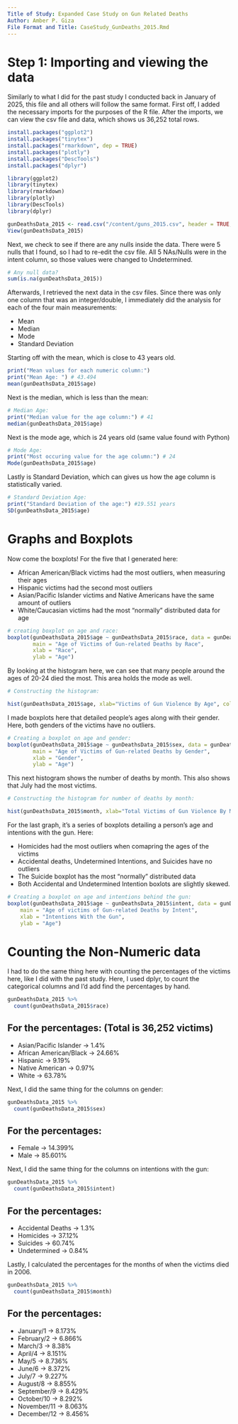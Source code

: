 ---
Title of Study: Expanded Case Study on Gun Related Deaths 
Author: Amber P. Giza
File Format and Title: CaseStudy_GunDeaths_2015.Rmd
---

# Step 1: Importing and viewing the data

Similarly to what I did for the past study I conducted back in January of 2025, 
this file and all others will follow the same format. First off, I added the necessary 
imports for the purposes of the R file. After the imports, we can view the csv file 
and data, which shows us 36,252 total rows. 

```{r}
install.packages("ggplot2")
install.packages("tinytex")
install.packages("rmarkdown", dep = TRUE)
install.packages("plotly")
install.packages("DescTools")
install.packages("dplyr")

library(ggplot2)
library(tinytex)
library(rmarkdown)
library(plotly)
library(DescTools)
library(dplyr)

gunDeathsData_2015 <- read.csv("/content/guns_2015.csv", header = TRUE, sep = ",")
View(gunDeathsData_2015)
```

Next, we check to see if there are any nulls inside the data. There were 5 nulls that I found, so 
I had to re-edit the csv file. All 5 NAs/Nulls were in the intent column, so those values were changed
to Undetermined.

```{r}
# Any null data?
sum(is.na(gunDeathsData_2015))
```

Afterwards, I retrieved the next data in the csv files. Since there was only one column
that was an integer/double, I immediately did the analysis for each of the four main measurements:

* Mean
* Median
* Mode
* Standard Deviation

Starting off with the mean, which is close to 43 years old.

```{r}
print("Mean values for each numeric column:")
print("Mean Age: ") # 43.494
mean(gunDeathsData_2015$age)
```

Next is the median, which is less than the mean:

```{r}
# Median Age:
print("Median value for the age column:") # 41
median(gunDeathsData_2015$age)
```

Next is the mode age, which is 24 years old (same value found with Python)

```{r}
# Mode Age:
print("Most occuring value for the age column:") # 24
Mode(gunDeathsData_2015$age)
```

Lastly is Standard Deviation, which can gives us how the age column is statistically varied.

```{r}
# Standard Deviation Age:
print("Standard Deviation of the age:") #19.551 years
SD(gunDeathsData_2015$age)
```

# Graphs and Boxplots

Now come the boxplots! For the five that I generated here:

* African American/Black victims had the most outliers, when measuring their ages
* Hispanic victims had the second most outliers
* Asian/Pacific Islander victims and Native Americans have the same amount of outliers
* White/Caucasian victims had the most "normally" distributed data for age

```{r, echo=FALSE}
# creating boxplot on age and race:
boxplot(gunDeathsData_2015$age ~ gunDeathsData_2015$race, data = gunDeathsData_2015,
        main = "Age of Victims of Gun-related Deaths by Race",
        xlab = "Race",
        ylab = "Age")
```

By looking at the histogram here, we can see that many people around the ages of 20-24
died the most. This area holds the mode as well.

```{r, echo=FALSE}
# Constructing the histogram:

hist(gunDeathsData_2015$age, xlab="Victims of Gun Violence By Age", col = "red", border = "black")
```

I made boxplots here that detailed people's ages along with their gender. Here, both genders of the
victims have no outliers.

```{r, echo=FALSE}
# Creating a boxplot on age and gender:
boxplot(gunDeathsData_2015$age ~ gunDeathsData_2015$sex, data = gunDeathsData_2015,
        main = "Age of Victims of Gun-related Deaths by Gender",
        xlab = "Gender",
        ylab = "Age")
```

This next histogram shows the number of deaths by month. This also shows that July had the most 
victims.

```{r, echo=FALSE}
# Constructing the histogram for number of deaths by month:

hist(gunDeathsData_2015$month, xlab="Total Victims of Gun Violence By Month", col = "blue", border = "black")
```

For the last graph, it's a series of boxplots detailing a person's age and intentions with the gun.
Here:

* Homicides had the most outliers when comapring the ages of the victims
* Accidental deaths, Undetermined Intentions, and Suicides have no outliers
* The Suicide boxplot has the most "normally" distributed data
* Both Accidental and Undetermined Intention boxlots are slightly skewed.

```{r, echo=FALSE}
# Creating a boxplot on age and intentions behind the gun:
boxplot(gunDeathsData_2015$age ~ gunDeathsData_2015$intent, data = gunDeathsData_2015,
    main = "Age of victims of Gun-related Deaths by Intent",
    xlab = "Intentions With the Gun",
    ylab = "Age")
```
# Counting the Non-Numeric data

I had to do the same thing here with counting the percentages of the victims here, like I did with 
the past study. Here, I used dplyr, to count the categorical columns and I'd add find the percentages
by hand. 

```{r}
gunDeathsData_2015 %>%
  count(gunDeathsData_2015$race)
```

## For the percentages: (Total is 36,252 victims)
* Asian/Pacific Islander -> 1.4%
* African American/Black -> 24.66%
* Hispanic -> 9.19%
* Native American -> 0.97%
* White -> 63.78%

Next, I did the same thing for the columns on gender:

```{r}
gunDeathsData_2015 %>%
  count(gunDeathsData_2015$sex)
```

## For the percentages:
* Female -> 14.399%
* Male -> 85.601%

Next, I did the same thing for the columns on intentions with the gun:

```{r}
gunDeathsData_2015 %>%
  count(gunDeathsData_2015$intent)
```

## For the percentages:
* Accidental Deaths -> 1.3%
* Homicides -> 37.12%
* Suicides -> 60.74%
* Undetermined -> 0.84%

Lastly, I calculated the percentages for the months of when the victims died in 2006.

```{r}
gunDeathsData_2015 %>%
  count(gunDeathsData_2015$month)
```

## For the percentages:
* January/1 -> 8.173%
* February/2 -> 6.866%
* March/3 -> 8.38%
* April/4 -> 8.151%
* May/5 -> 8.736%
* June/6 -> 8.372%
* July/7 -> 9.227%
* August/8 -> 8.855%
* September/9 -> 8.429%
* October/10 -> 8.292%
* November/11 -> 8.063%
* December/12 -> 8.456%
